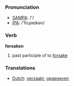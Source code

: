 === Pronunciation ===
*[[w:SAMPA|SAMPA]]: /'/
*[[w:IPA|IPA]]: /'foɻseɪkən/

=== Verb ===

'''forsaken'''

# past participle of to [[forsake]]

=== Translations ===
*[[Dutch]]: [[verzaakt]], [[opgegeven]]